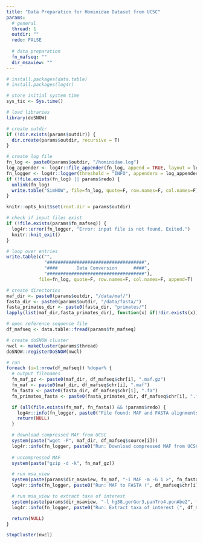```yaml
---
title: "Data Preparation for Hominidae Dataset from UCSC"
params:
  # general
  thread: 1
  outdir: ""
  redo: FALSE
  
  # data preparation
  fn_mafseq: ""
  dir_msaview: ""
---
```


```r
# install.packages(data.table)
# install.packages(log4r)

# store initial system time
sys_tic <- Sys.time()

# load libraries
library(doSNOW)

# create outdir
if (!dir.exists(params$outdir)) {
  dir.create(params$outdir, recursive = T)
}

# create log file
fn_log <- paste0(params$outdir, "/hominidae.log")
log_appender <- log4r::file_appender(fn_log, append = TRUE, layout = log4r::default_log_layout())
fn_logger <- log4r::logger(threshold = "INFO", appenders = log_appender)
if (!file.exists(fn_log) || params$redo) {
  unlink(fn_log)
  write.table("SimNOW", file=fn_log, quote=F, row.names=F, col.names=F)
}

knitr::opts_knit$set(root.dir = params$outdir)
```

```r
# check if input files exist
if (!file.exists(params$fn_mafseq)) {
  log4r::error(fn_logger, "Error: input file is not found. Exited.")
  knitr::knit_exit()
}

# loop over entries
write.table(c("",
              "####################################",
              "####       Data Conversion      ####",
              "####################################"),
            file=fn_log, quote=F, row.names=F, col.names=F, append=T)

# create directories
maf_dir <- paste0(params$outdir, "/data/maf/")
fasta_dir <- paste0(params$outdir, "/data/fasta/")
fasta_primates_dir <- paste0(fasta_dir, "primates/")
lapply(list(maf_dir,fasta_primates_dir), function(x) if(!dir.exists(x)) dir.create(x, recursive=T))

# open reference sequence file
df_mafseq <- data.table::fread(params$fn_mafseq)

# create doSNOW cluster
nwcl <- makeCluster(params$thread)
doSNOW::registerDoSNOW(nwcl)

# run
foreach (i=1:nrow(df_mafseq)) %dopar% {
  # output filenames
  fn_maf_gz <- paste0(maf_dir, df_mafseq$chr[i], ".maf.gz")
  fn_maf <- paste0(maf_dir, df_mafseq$chr[i], ".maf")
  fn_fasta <- paste0(fasta_dir, df_mafseq$chr[i], ".fa")
  fn_primates_fasta <- paste0(fasta_primates_dir, df_mafseq$chr[i], ".fa")

  if (all(file.exists(fn_maf, fn_fasta)) && !params$redo) {
    log4r::info(fn_logger, paste0("File found: MAF and FASTA alignments for ", df_mafseq$chr[i], "."))
    return(NULL)
  }

  # download compressed MAF from UCSC
  system(paste("wget -P", maf_dir, df_mafseq$source[i]))
  log4r::info(fn_logger, paste0("Run: Download compressed MAF from UCSC (", df_mafseq$chr[i], ")."))
  
  # uncompressed MAF
  system(paste("gzip -d -k", fn_maf_gz))

  # run msa_view
  system(paste(params$dir_msaview, fn_maf, "-i MAF -m -G 1 >", fn_fasta))
  log4r::info(fn_logger, paste0("Run: MAF to FASTA (", df_mafseq$chr[i], ")."))

  # run msa_view to extract taxa of interest
  system(paste(params$dir_msaview, "-l hg38,gorGor3,panTro4,ponAbe2", fn_fasta, ">", fn_primates_fasta))
  log4r::info(fn_logger, paste0("Run: Extract taxa of interest (", df_mafseq$chr[i], ")."))

  return(NULL)
}

stopCluster(nwcl)
```